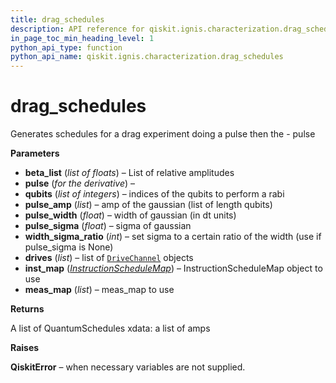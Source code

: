 ```yaml
---
title: drag_schedules
description: API reference for qiskit.ignis.characterization.drag_schedules
in_page_toc_min_heading_level: 1
python_api_type: function
python_api_name: qiskit.ignis.characterization.drag_schedules
---
```


# drag\_schedules

<Function id="qiskit.ignis.characterization.drag_schedules" github="https://github.com/qiskit-community/qiskit-ignis/tree/stable/0.3/qiskit/ignis/characterization/calibrations/pulse_schedules.py" signature="drag_schedules(beta_list, qubits, pulse_amp, pulse_width, pulse_sigma=None, width_sigma_ratio=4, drives=None, inst_map=None, meas_map=None)">
  Generates schedules for a drag experiment doing a pulse then the - pulse

  **Parameters**

  *   **beta\_list** (*list of floats*) – List of relative amplitudes
  *   **pulse** (*for the derivative*) –
  *   **qubits** (*list of integers*) – indices of the qubits to perform a rabi
  *   **pulse\_amp** (*list*) – amp of the gaussian (list of length qubits)
  *   **pulse\_width** (*float*) – width of gaussian (in dt units)
  *   **pulse\_sigma** (*float*) – sigma of gaussian
  *   **width\_sigma\_ratio** (*int*) – set sigma to a certain ratio of the width (use if pulse\_sigma is None)
  *   **drives** (*list*) – list of [`DriveChannel`](qiskit.pulse.DriveChannel "qiskit.pulse.DriveChannel") objects
  *   **inst\_map** ([*InstructionScheduleMap*](qiskit.pulse.InstructionScheduleMap "qiskit.pulse.InstructionScheduleMap")) – InstructionScheduleMap object to use
  *   **meas\_map** (*list*) – meas\_map to use

  **Returns**

  A list of QuantumSchedules xdata: a list of amps

  **Raises**

  **QiskitError** – when necessary variables are not supplied.
</Function>

